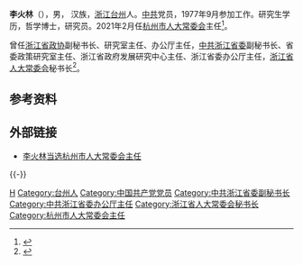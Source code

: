 '''李火林'''（{{bd|1961年|11月||catIdx=Li李}}），男， 汉族，[[浙江省|浙江]][[台州市|台州]]人。[[中国共产党|中共]]党员，1977年9月参加工作。研究生学历，哲学博士，研究员。2021年2月任[[杭州市人民代表大会常务委员会|杭州市人大常委会]]主任<ref>{{Cite web|title=李火林当选杭州市人大常委会主任|url=http://www.xinhuanet.com/politics/2021-02/05/c_1127070673.htm|accessdate=2021-03-11|date=2021-02-05|publisher=新华网|archive-url=https://web.archive.org/web/20210206190526/http://www.xinhuanet.com/politics/2021-02/05/c_1127070673.htm|archive-date=2021-02-06|dead-url=no}}</ref>。

曾任[[中国人民政治协商会议浙江省委员会|浙江省政协]]副秘书长、研究室主任、办公厅主任，[[中国共产党浙江省委员会|中共浙江省委]]副秘书长、省委政策研究室主任、浙江省政府发展研究中心主任、浙江省委办公厅主任，[[浙江省人民代表大会常务委员会|浙江省人大常委会]]秘书长<ref>{{Cite web|title=李火林当选杭州市人大常委会主任(简历)|url=http://district.ce.cn/newarea/sddy/202102/05/t20210205_36295533.shtml|accessdate=2021-03-11|date=2021-02-05|publisher=中国经济网|archive-url=https://web.archive.org/web/20210311165703/http://district.ce.cn/newarea/sddy/202102/05/t20210205_36295533.shtml|archive-date=2021-03-11|dead-url=no}}</ref>。

== 参考资料 ==
{{reflist}}

== 外部链接 ==
*[http://www.gov.cn/xinwen/2021-02/05/content_5585342.htm 李火林当选杭州市人大常委会主任]

{{-}}
{{start box}}
{{s-par|prc-lpc}}
{{s-before|[[于跃敏|于跃敏]]}}
{{s-title|[[杭州市人民代表大会常务委员会|杭州市人民代表大会常务委员会]]主任|2021年2月－}}
{{s-inc}}
{{s-before|[[厉月姿|厉月姿]]}}
{{s-title|[[浙江省人民代表大会常务委员会|浙江省人民代表大会常务委员会]]秘书长|2018年1月－2021年1月}}
{{s-after|[[鲁俊_(1968年)|鲁俊]]}}
{{end box}}

{{DEFAULTSORT:Li李}}
[[Category:李姓|H]]
[[Category:台州人|Category:台州人]]
[[Category:中国共产党党员|Category:中国共产党党员]]
[[Category:中共浙江省委副秘书长|Category:中共浙江省委副秘书长]]
[[Category:中共浙江省委办公厅主任|Category:中共浙江省委办公厅主任]]
[[Category:浙江省人大常委会秘书长|Category:浙江省人大常委会秘书长]]
[[Category:杭州市人大常委会主任|Category:杭州市人大常委会主任]]